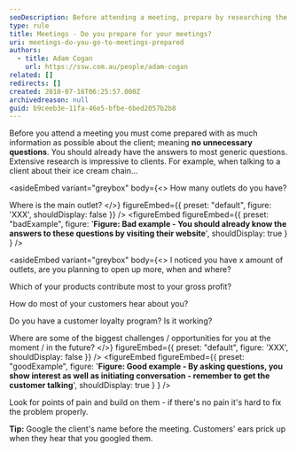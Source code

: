 ```yaml
---
seoDescription: Before attending a meeting, prepare by researching the client and having answers to generic questions, allowing for meaningful conversation.
type: rule
title: Meetings - Do you prepare for your meetings?
uri: meetings-do-you-go-to-meetings-prepared
authors:
  - title: Adam Cogan
    url: https://ssw.com.au/people/adam-cogan
related: []
redirects: []
created: 2010-07-16T06:25:57.000Z
archivedreason: null
guid: b9ceeb3e-11fa-46e5-bfbe-6bed2057b2b8
---
```


Before you attend a meeting you must come prepared with as much information as possible about the client; meaning **no unnecessary questions**. You should already have the answers to most generic questions. Extensive research is impressive to clients.
For example, when talking to a client about their ice cream chain...

<asideEmbed
  variant="greybox"
  body={<>
    How many outlets do you have?

Where is the main outlet?
  </>}
  figureEmbed={{
    preset: "default",
    figure: 'XXX',
    shouldDisplay: false
  }}
/>
<figureEmbed figureEmbed={{
  preset: "badExample",
  figure: '**Figure: Bad example - You should already know the answers to these questions by visiting their website**',
  shouldDisplay: true
} } />


<asideEmbed
  variant="greybox"
  body={<>
    I noticed you have x amount of outlets, are you planning to open up more, when and where?

Which of your products contribute most to your gross profit?

How do most of your customers hear about you?

Do you have a customer loyalty program? Is it working?

Where are some of the biggest challenges / opportunities for you at the moment / in the future?
  </>}
  figureEmbed={{
    preset: "default",
    figure: 'XXX',
    shouldDisplay: false
  }}
/>
<figureEmbed figureEmbed={{
  preset: "goodExample",
  figure: '**Figure: Good example - By asking questions, you show interest as well as initiating conversation - remember to get the customer talking**',
  shouldDisplay: true
} } />


Look for points of pain and build on them - if there's no pain it's hard to fix the problem properly.

**Tip:** Google the client's name before the meeting. Customers' ears prick up when they hear that you googled them.